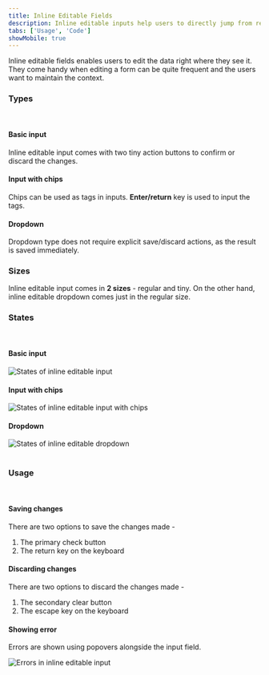 ```yaml
---
title: Inline Editable Fields
description: Inline editable inputs help users to directly jump from read mode to edit mode.
tabs: ['Usage', 'Code']
showMobile: true
---
```


Inline editable fields enables users to edit the data right where they see it. They come handy when editing a form can be quite frequent and the users want to maintain the context.

### Types
<br/>

#### Basic input
Inline editable input comes with two tiny action buttons to confirm or discard the changes.
<Preview name="editableinput-all" />

#### Input with chips
Chips can be used as tags in inputs. **Enter/return** key is used to input the tags.
<Preview name="editablechipinput-all" />

#### Dropdown
Dropdown type does not require explicit save/discard actions, as the result is saved immediately.
<Preview name="editabledropdown-all" />

### Sizes
Inline editable input comes in **2 sizes** - regular and tiny. On the other hand, inline editable dropdown comes just in the regular size.
<Preview name="editableinput-variants-size" />

### States
<br/>

#### Basic input

![States of inline editable input](./images/inlineEditableFields-1.png)
<br/>

#### Input with chips

![States of inline editable input with chips](./images/inlineEditableFields-2.png)
<br/>

#### Dropdown

![States of inline editable dropdown](./images/inlineEditableFields-3.png)
<br/>
<br/>

### Usage
<br/>

#### Saving changes
There are two options to save the changes made -
1. The primary check button
2. The return key on the keyboard

#### Discarding changes
There are two options to discard the changes made -
1. The secondary clear button
2. The escape key on the keyboard

#### Showing error
Errors are shown using popovers alongside the input field.

![Errors in inline editable input](./images/inlineEditableFields-4.png)
<br/>
